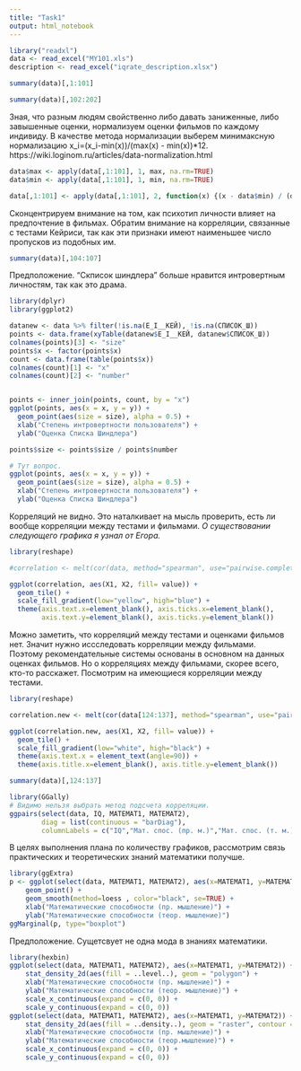 ```yaml
---
title: "Task1"
output: html_notebook
---
```


```r
library("readxl")
data <- read_excel("MY101.xls")
description <- read_excel("iqrate_description.xlsx")
```

```r
summary(data)[,1:101]
```
```r
summary(data)[,102:202]
```
Зная, что разным людям свойственно либо давать заниженные, либо завышенные оценки, нормализуем оценки фильмов по каждому индивиду. В качестве метода нормализации выберем минимаксную нормализацию x_i=(x_i-min(x))/(max(x) - min(x))*12.
https://wiki.loginom.ru/articles/data-normalization.html
```r
data$max <- apply(data[,1:101], 1, max, na.rm=TRUE)
data$min <- apply(data[,1:101], 1, min, na.rm=TRUE)

data[,1:101] <- apply(data[,1:101], 2, function(x) {(x - data$min) / (data$max - data$min) * 12})
```
Сконцентрируем внимание на том, как психотип личности влияет на предпочтение в фильмах. Обратим внимание на корреляции, связанные с тестами Кейриси, так как эти признаки имеют наименьшее число пропусков из подобных им.
```r
summary(data)[,104:107]
```
Предположение. "Скписок шиндлера" больше нравится интровертным личностям, так как это драма. 
```r
library(dplyr)
library(ggplot2)

datanew <- data %>% filter(!is.na(E_I__КЕЙ), !is.na(СПИСОК_Ш))
points <- data.frame(xyTable(datanew$E_I__КЕЙ, datanew$СПИСОК_Ш))
colnames(points)[3] <- "size"
points$x <- factor(points$x)
count <- data.frame(table(points$x))
colnames(count)[1] <- "x"
colnames(count)[2] <- "number"


points <- inner_join(points, count, by = "x")
ggplot(points, aes(x = x, y = y)) + 
  geom_point(aes(size = size), alpha = 0.5) +
  xlab("Степень интровертности пользователя") + 
  ylab("Оценка Списка Шиндлера")

points$size <- points$size / points$number

# Тут вопрос.
ggplot(points, aes(x = x, y = y)) + 
  geom_point(aes(size = size), alpha = 0.5) +
  xlab("Степень интровертности пользователя") + 
  ylab("Оценка Списка Шиндлера")
```
Корреляций не видно. Это наталкивает на мысль проверить, есть ли вообще корреляции между тестами и фильмами. *О существовании следующего графика я узнал от Егора.*
```r
library(reshape)

#correlation <- melt(cor(data, method="spearman", use="pairwise.complete.obs"))

ggplot(correlation, aes(X1, X2, fill= value)) + 
  geom_tile() +
  scale_fill_gradient(low="yellow", high="blue") +
  theme(axis.text.x=element_blank(), axis.ticks.x=element_blank(), 
        axis.text.y=element_blank(), axis.ticks.y=element_blank())
```
Можно заметить, что корреляций между тестами и оценками фильмов нет. Значит нужно иссследовать корреляции между фильмами. Поэтому рекомендательные системы основаны в основном на данных оценках фильмов. Но о корреляциях между фильмами, скорее всего, кто-то расскажет. Посмотрим на имеющиеся корреляции между тестами.

```r
library(reshape)

correlation.new <- melt(cor(data[124:137], method="spearman", use="pairwise.complete.obs"))

ggplot(correlation.new, aes(X1, X2, fill= value)) + 
  geom_tile() +
  scale_fill_gradient(low="white", high="black") +
  theme(axis.text.x = element_text(angle=90)) +
  theme(axis.title.x=element_blank(), axis.title.y=element_blank())
```
```r
summary(data)[,124:137]
```
```r
library(GGally)
# Видимо нельзя выбрать метод подсчета корреляции.
ggpairs(select(data, IQ, МАТЕМАТ1, МАТЕМАТ2), 
        diag = list(continuous = "barDiag"),
        columnLabels = c("IQ","Мат. споc. (пр. м.)","Мат. споc. (т. м.)"))
```
В целях выполнения плана по количеству графиков, рассмотрим связь практических и теоретических знаний математики получше.
```r
library(ggExtra)
p <- ggplot(select(data, МАТЕМАТ1, МАТЕМАТ2), aes(x=МАТЕМАТ1, y=МАТЕМАТ2)) +
    geom_point() +
    geom_smooth(method=loess , color="black", se=TRUE) +
    xlab("Математические способности (пр. мышление)") +
    ylab("Математические способности (теор. мышление)")
ggMarginal(p, type="boxplot")
```
Предположение. Сущетсвует не одна мода в знаниях математики.
```r
library(hexbin)
ggplot(select(data, МАТЕМАТ1, МАТЕМАТ2), aes(x=МАТЕМАТ1, y=МАТЕМАТ2)) +
    stat_density_2d(aes(fill = ..level..), geom = "polygon") +
    xlab("Математические способности (пр. мышление)") +
    ylab("Математические способности (теор. мышление)") +
    scale_x_continuous(expand = c(0, 0)) +
    scale_y_continuous(expand = c(0, 0))
ggplot(select(data, МАТЕМАТ1, МАТЕМАТ2), aes(x=МАТЕМАТ1, y=МАТЕМАТ2)) +
    stat_density_2d(aes(fill = ..density..), geom = "raster", contour = FALSE) +
    xlab("Математические способности (пр. мышление)") +
    ylab("Математические способности (теор.мышление)") +
    scale_x_continuous(expand = c(0, 0)) +
    scale_y_continuous(expand = c(0, 0))
 
```






